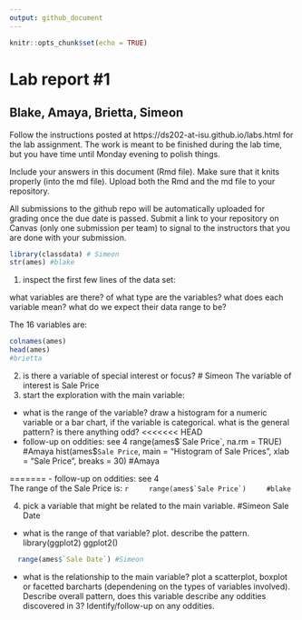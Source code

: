 ```yaml
---
output: github_document
---
```


<!-- README.md is generated from README.Rmd. Please edit the README.Rmd file -->


```r
knitr::opts_chunk$set(echo = TRUE)
```

# Lab report #1
## Blake, Amaya, Brietta, Simeon

Follow the instructions posted at https://ds202-at-isu.github.io/labs.html for the lab assignment. The work is meant to be finished during the lab time, but you have time until Monday evening to polish things.

Include your answers in this document (Rmd file). Make sure that it knits properly (into the md file). Upload both the Rmd and the md file to your repository.  

All submissions to the github repo will be automatically uploaded for grading once the due date is passed.
Submit a link to your repository on Canvas (only one submission per team) to signal to the instructors that you are done with your submission.

```r
library(classdata) # Simeon
str(ames) #blake
```

1. inspect the first few lines of the data set:

what variables are there? of what type are the variables? what does each variable mean? what do we expect their data range to be?\


The 16 variables are: 
```r
colnames(ames)
head(ames)
#brietta
```


2. is there a variable of special interest or focus?
# Simeon
The variable of interest is Sale Price
3. start the exploration with the main variable:

  - what is the range of the variable? draw a histogram for a numeric variable or a bar chart, if the variable is categorical. what is the general pattern? is there anything odd?
<<<<<<< HEAD
  - follow-up on oddities: see 4
range(ames$`Sale Price`, na.rm = TRUE) #Amaya
hist(ames$`Sale Price`, main = "Histogram of Sale Prices", xlab = "Sale Price", breaks = 30) #Amaya

  
=======
  - follow-up on oddities: see 4\
    The range of the Sale Price is:
    ```r
    range(ames$`Sale Price`)
    #blake
    ```

4. pick a variable that might be related to the main variable.
#Simeon
Sale Date
  - what is the range of that variable? plot. describe the pattern.
  library(ggplot2)
  ggplot2()
```r
  range(ames$`Sale Date`) #Simeon
```
  - what is the relationship to the main variable? plot a scatterplot, boxplot or facetted barcharts (dependening on the types of variables involved). Describe overall pattern, does this variable describe any oddities discovered in 3? Identify/follow-up on any oddities.

